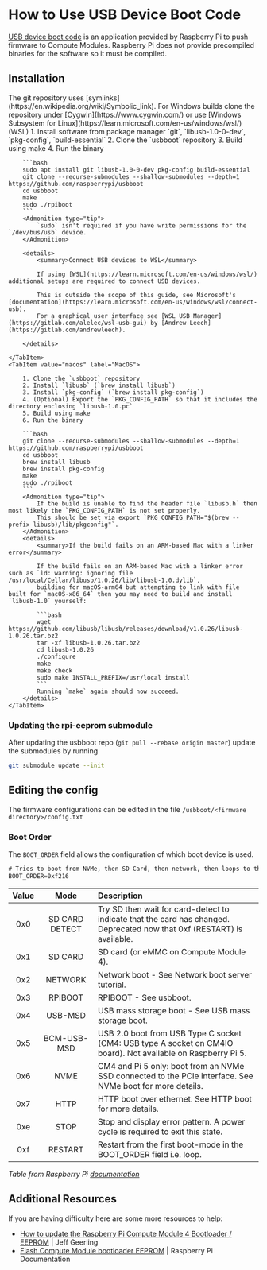 

# How to Use USB Device Boot Code

[USB device boot code](https://github.com/raspberrypi/usbboot) is an application provided by Raspberry Pi to push firmware to Compute Modules.
Raspberry Pi does not provide precompiled binaries for the software so it must be compiled.

## Installation

<Tabs groupId='system'>
    <TabItem value="linux" label="Linux / Cygwin / WSL" default >
        <Admonition type="warning">
            The git repository uses [symlinks](https://en.wikipedia.org/wiki/Symbolic_link).
            For Windows builds clone the repository under [Cygwin](https://www.cygwin.com/)
            or use [Windows Subsystem for Linux](https://learn.microsoft.com/en-us/windows/wsl/) (WSL)
        </Admonition>
        1. Install software from package manager `git`, `libusb-1.0-0-dev`, `pkg-config`, `build-essential`
        2. Clone the `usbboot` repository
        3. Build using make
        4. Run the binary

        ```bash
        sudo apt install git libusb-1.0-0-dev pkg-config build-essential
        git clone --recurse-submodules --shallow-submodules --depth=1 https://github.com/raspberrypi/usbboot
        cd usbboot
        make
        sudo ./rpiboot
        ```
        <Admonition type="tip">
            `sudo` isn't required if you have write permissions for the `/dev/bus/usb` device.
        </Admonition>

        <details>
            <summary>Connect USB devices to WSL</summary>

            If using [WSL](https://learn.microsoft.com/en-us/windows/wsl/) additional setups are required to connect USB devices.
            
            This is outside the scope of this guide, see Microsoft's [documentation](https://learn.microsoft.com/en-us/windows/wsl/connect-usb).
            For a graphical user interface see [WSL USB Manager](https://gitlab.com/alelec/wsl-usb-gui) by [Andrew Leech](https://gitlab.com/andrewleech).

        </details>

    </TabItem>
    <TabItem value="macos" label="MacOS">

        1. Clone the `usbboot` repository
        2. Install `libusb` (`brew install libusb`)
        3. Install `pkg-config` (`brew install pkg-config`)
        4. (Optional) Export the `PKG_CONFIG_PATH` so that it includes the directory enclosing `libusb-1.0.pc`
        5. Build using make
        6. Run the binary

        ```bash
        git clone --recurse-submodules --shallow-submodules --depth=1 https://github.com/raspberrypi/usbboot
        cd usbboot
        brew install libusb
        brew install pkg-config
        make
        sudo ./rpiboot
        ```
        <Admonition type="tip">
            If the build is unable to find the header file `libusb.h` then most likely the `PKG_CONFIG_PATH` is not set properly.
            This should be set via export `PKG_CONFIG_PATH="$(brew --prefix libusb)/lib/pkgconfig"`.
        </Admonition>
        <details>
            <summary>If the build fails on an ARM-based Mac with a linker error</summary>

            If the build fails on an ARM-based Mac with a linker error such as `ld: warning: ignoring file /usr/local/Cellar/libusb/1.0.26/lib/libusb-1.0.dylib`,
            building for macOS-arm64 but attempting to link with file built for `macOS-x86_64` then you may need to build and install `libusb-1.0` yourself:

            ```bash
            wget https://github.com/libusb/libusb/releases/download/v1.0.26/libusb-1.0.26.tar.bz2
            tar -xf libusb-1.0.26.tar.bz2
            cd libusb-1.0.26
            ./configure
            make
            make check
            sudo make INSTALL_PREFIX=/usr/local install
            ```
            Running `make` again should now succeed.
        </details>
    </TabItem>
</Tabs>

### Updating the rpi-eeprom submodule
After updating the usbboot repo (`git pull --rebase origin master`) update the submodules by running

```bash
git submodule update --init
```

## Editing the config
The firmware configurations can be edited in the file `/usbboot/<firmware directory>/config.txt`

### Boot Order
The `BOOT_ORDER` field allows the configuration of which boot device is used.

```txt
# Tries to boot from NVMe, then SD Card, then network, then loops to the start
BOOT_ORDER=0xf216
```


| Value	| Mode           | Description                                                                                                             |
| :---: | :------------: | :---------------------------------------------------------------------------------------------------------------------- |
| 0x0   | SD CARD DETECT | Try SD then wait for card-detect to indicate that the card has changed. Deprecated now that 0xf (RESTART) is available. |
| 0x1   | SD CARD        | SD card (or eMMC on Compute Module 4).                                                                                  |
| 0x2   | NETWORK        | Network boot - See Network boot server tutorial.                                                                        |
| 0x3   | RPIBOOT        | RPIBOOT - See usbboot.                                                                                                  |
| 0x4   | USB-MSD        | USB mass storage boot - See USB mass storage boot.                                                                      |
| 0x5   | BCM-USB-MSD    | USB 2.0 boot from USB Type C socket (CM4: USB type A socket on CM4IO board). Not available on Raspberry Pi 5.           |
| 0x6   | NVME           | CM4 and Pi 5 only: boot from an NVMe SSD connected to the PCIe interface. See NVMe boot for more details.               |
| 0x7   | HTTP           | HTTP boot over ethernet. See HTTP boot for more details.                                                                |
| 0xe   | STOP           | Stop and display error pattern. A power cycle is required to exit this state.                                           |
| 0xf   | RESTART        | Restart from the first boot-mode in the BOOT_ORDER field i.e. loop.                                                     |

*Table from Raspberry Pi [documentation](https://www.raspberrypi.com/documentation/computers/raspberry-pi.html#boot_order-fields)*

## Additional Resources
If you are having difficulty here are some more resources to help:

- [How to update the Raspberry Pi Compute Module 4 Bootloader / EEPROM](https://www.jeffgeerling.com/blog/2022/how-update-raspberry-pi-compute-module-4-bootloader-eeprom) | Jeff Geerling
- [Flash Compute Module bootloader EEPROM](https://www.raspberrypi.com/documentation/computers/compute-module.html#compute-module-eeprom-bootloader) | Raspberry Pi Documentation
